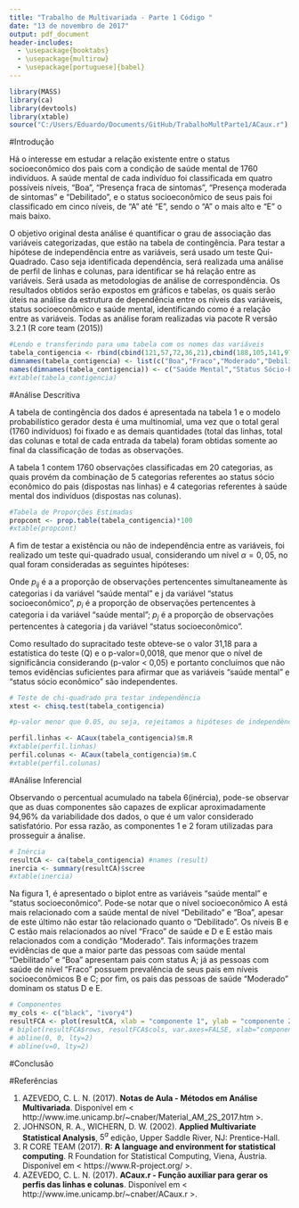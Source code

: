 ```yaml
---
title: "Trabalho de Multivariada - Parte 1 Código "
date: "13 de novembro de 2017"
output: pdf_document
header-includes:
  - \usepackage{booktabs}
  - \usepackage{multirow}
  - \usepackage[portuguese]{babel}
---
```


```r
library(MASS)
library(ca)
library(devtools)
library(xtable)
source("C:/Users/Eduardo/Documents/GitHub/TrabalhoMultParte1/ACaux.r")
```

#Introdução

Há o interesse em estudar a relação existente entre o status socioeconômico dos pais com a condição de saúde mental de 1760 indivíduos. A saúde mental de cada indivíduo foi classificada em quatro possíveis níveis, “Boa”, “Presença fraca de sintomas”, “Presença moderada de sintomas” e “Debilitado”, e o status socioeconômico de seus pais foi classificado em cinco níveis, de “A” até “E”, sendo o “A” o mais alto e “E” o mais baixo.


O objetivo original desta análise é quantificar o grau de associação das variáveis categorizadas, que estão na tabela de contingência. Para testar a hipótese de independência entre as variáveis, será usado um teste Qui-Quadrado. Caso seja identificada dependência, será realizada uma análise de perfil de linhas e colunas, para identificar se há relação entre as variáveis. Será usada as metodologias de análise de correspondência. Os resultados obtidos serão expostos em gráficos e tabelas, os quais serão úteis na análise da estrutura de dependência entre os níveis das variáveis, status socioeconômico e saúde mental, identificando como é a relação entre as variáveis. Todas as análise foram realizadas via pacote R versão 3.2.1 (R core team (2015))


```r
#Lendo e transferindo para uma tabela com os nomes das variáveis
tabela_contigencia <- rbind(cbind(121,57,72,36,21),cbind(188,105,141,97,71),cbind(112,65,77,54,54),cbind(186,60,94,78,71))
dimnames(tabela_contigencia) <- list(c("Boa","Fraco","Moderado","Debilitado"),c("A (alto)", "B","C","D","E (baixo)"))
names(dimnames(tabela_contigencia)) <- c("Saúde Mental","Status Sócio-Economico do País")
#xtable(tabela_contigencia)
```

#Análise Descritiva

A tabela de contingência dos dados é apresentada na tabela 1 e o modelo probabilístico gerador desta é uma multinomial, uma vez que o total geral (1760 indivíduos) foi fixado e as demais quantidades (total das linhas, total das colunas e total de cada entrada da tabela) foram obtidas somente ao final da classificação de todas as observações.

A tabela 1 contem 1760 observações classificadas em 20 categorias, as quais provém da combinação de 5 categorias referentes ao status sócio econômico do pais (dispostas nas linhas) e 4 categorias referentes à saúde mental dos indivíduos (dispostas nas colunas).


\begin{table}[ht] 
\centering
\caption{Tabela de contingência} 
\begin{tabular}{lccccc}
     \toprule
     \multirow{2}{*}{Saúde mental} & \multicolumn{5}{c}{Status sócio-econômico dos pais} \\ \cmidrule{2-6}
     & A (alto) & B & C & D & E (baixo)\\ \midrule
     Boa & 121 & 57 & 72 & 36 & 21 \\
     Presença fraca de sintomas & 188 & 105 & 141 & 97 & 71 \\
     Presença moderada de sintomas & 112 & 65 & 77 & 54 & 54 \\
     Debilitado & 186 & 60 & 94 & 78 & 71 \\
     \bottomrule
\end{tabular}
\end{table}


```r
#Tabela de Proporções Estimadas 
propcont <- prop.table(tabela_contigencia)*100
#xtable(propcont)
```

\begin{table}[ht] 
\centering
\caption{Tabela de proporções} 
\begin{tabular}{lccccc}
     \toprule
     \multirow{2}{*}{Saúde mental} & \multicolumn{5}{c}{Status sócio-econômico dos pais} \\ \cmidrule{2-6}
     & A (alto) & B & C & D & E (baixo)\\ \midrule
     Boa & 6,88 & 3,24 & 4,09 & 2,05 & 1,19 \\
     Presença fraca de sintomas & 10,68 & 5,97 & 8,01 & 5,51 & 4,03 \\
     Presença moderada de sintomas & 6,36 & 3,69 & 4,38 & 3,07 & 3,07 \\
     Debilitado & 10,57 & 3,41 & 5,34 & 4,43 & 4,03 \\
     \bottomrule
\end{tabular}
\end{table}


A fim de testar a existência ou não de independência entre as variáveis, foi realizado um teste qui-quadrado usual, considerando um nível $\alpha=0,05$, no qual foram consideradas as seguintes hipóteses:

\begin{center}
$H_0 : p_{ij} = p_{i.}Xp_{.j}$ para todo i,j vs.
$H1 : p_{ij} \neq p_{i.}xp_{j.}$ para algum par i,j
\end{center}

Onde $p_{ij}$ é a a proporção de observações pertencentes simultaneamente às categorias i da variável “saúde mental” e j da variável “status socioeconômico”, $p_i$ é a proporção de observações pertencentes à categoria i da variável “saúde mental”; $p_j$ é a proporção de observações pertencentes à categoria j da variável “status socioeconômico”.

Como resultado do supracitado teste obteve-se o valor 31,18 para a estatística do teste (Q) e o p-valor=0,0018, que menor que o nível de significância considerando (p-valor < 0,05) e portanto concluímos que não temos evidências suficientes para afirmar que as variáveis “saúde mental” e “status sócio econômico” são independentes.


```r
# Teste de chi-quadrado pra testar independência
xtest <- chisq.test(tabela_contigencia)

#p-valor menor que 0.05, ou seja, rejeitamos a hipóteses de independência das variáveis

```

\begin{table}[ht] 
\centering
\caption{Teste qui-quadrado de independência entre variáveis} 
\begin{tabular}{ccc}
     \toprule
     Estatística $\chi^2$ & Graus de liberdade & p-valor \\ \midrule
     31,18 & 12 & 0,001 \\
     \bottomrule
\end{tabular}
\end{table}


\begin{table}[ht]
\centering
\caption{Rankeamento da saúde mental e do status socioeconômico dos pais}
\label{my-label}
\begin{tabular}{lllllll}
\hline
\multirow{2}{*}{Saúde mental} & \multicolumn{6}{l}{Status socioeconômicos dos pais} \\ \cline{2-7} 
                              & A(alto)  & B     & C     & D     & E(baixo)  & Rank \\ \hline
Boa                           & 6,88     & 3,24  & 4,09  & 2,05  & 1,19      & 4    \\
Presença fraca de sintomas    & 10,68    & 5,97  & 8,01  & 5,51  & 4,03      & 1    \\
Presença moderada de sintomas & 6,36     & 3,69  & 4,38  & 3,07  & 3,07      & 3    \\
Debilitado                    & 10,57    & 3,41  & 5,34  & 4,43  & 4,03      & 2    \\ \hline
Rank                          & 1        & 3     & 2     & 4     & 5         &      \\ \hline
\end{tabular}
\end{table}

```r
perfil.linhas <- ACaux(tabela_contigencia)$m.R
#xtable(perfil.linhas)
perfil.colunas <- ACaux(tabela_contigencia)$m.C
#xtable(perfil.colunas)
```


\begin{table}[h!]
\centering
\caption{Perfil das linhas} 
\begin{tabular}{lcccccc}
     \toprule
     \multirow{2}{*}{Saúde mental} & \multicolumn{5}{c}{Status sócio-econômico dos pais} & \multirow{2}{*}{Total} \\ \cmidrule{2-6}
     & A (alto) & B & C & D & E (baixo) & \\ \midrule
     Boa & 39,41 & 18,57 & 23,45 & 11,73 & 6,84 & 100,00 \\
     Presença fraca de sintomas & 31,23 & 17,44 & 23,42 & 16,11 & 11,79 & 100,00 \\
     Presença moderada de sintomas & 30,94 & 17,96 & 21,27 & 14,92 & 14,92 & 100,00 \\
     Debilitado & 38,04 & 12,27 & 19,22 & 15,95 & 14,52 & 100,00 \\ \midrule
     Total & 34,49 & 16,31 & 21,82 & 15,06 & 12,33 & 100,00 \\
     
     \bottomrule 
\end{tabular}
\end{table}

 
\begin{table}[h!]
\centering
\caption{Perfil das colunas}
\begin{tabular}{lcccccc}
     \toprule
     \multirow{2}{*}{Saúde mental} & \multicolumn{5}{c}{Status sócio-econômico dos pais} & \multirow{2}{*}{Total} \\ \cmidrule{2-6}
     & A (alto) & B & C & D & E (baixo) & \\ \midrule
     Boa & 19,93 & 19,86 & 18,75 & 13,58 & 9,68 & 17,44 \\
     Presença fraca de sintomas & 30,97 & 36,59 & 36,72 & 36,60 & 32,72 & 34,20 \\
     Presença moderada de sintomas & 18,45 & 22,65 & 20,05 & 20,38 & 24,88 & 20,57 \\
     Debilitado & 30,64 & 20,91 & 24,48 & 29,43 & 32,72 & 27,78 \\ \midrule
     Total & 100,00 & 100,00 & 100,00 & 100,00 & 100,00 & 100,00 \\
     
     \bottomrule 
\end{tabular}
\end{table}

#Análise Inferencial

Observando o percentual acumulado na tabela 6(inércia), pode-se observar que as duas componentes são capazes de explicar aproximadamente 94,96% da variabilidade dos dados, o que é um valor considerado satisfatório. Por essa razão, as componentes 1 e 2 foram utilizadas para prosseguir a ánalise.

```r
# Inércia
resultCA <- ca(tabela_contigencia) #names (result)
inercia <- summary(resultCA)$scree  
#xtable(inercia)
```

\begin{table}[h!] 
\centering
\caption{Inércia} 
\begin{tabular}{cccc}
     \toprule
     Valor singular & Inércia principal & Percentual (\%) & Percentual acumulado (\%) \\ \midrule
     0,1023 & 0,0105 & 59,09 & 59,09 \\
     0,0797 & 0,0064 & 35,88 & 94,96 \\
     0,0299 & 0,0009 & 5,04 & 100,00 \\
     \bottomrule
\end{tabular}
\end{table}


Na figura 1, é apresentado o biplot entre as variáveis “saúde mental” e “status socioeconômico”. Pode-se notar que o nível socioeconômico A está mais relacionado com a  saúde mental de nível “Debilitado” e “Boa”, apesar de este último não estar tão relacionado quanto o “Debilitado”. Os níveis B e C estão mais relacionados ao nível “Fraco” de saúde e D e E estão mais relacionados com a condição “Moderado”. Tais informações trazem evidências de que a maior parte das pessoas com saúde mental “Debilitado” e “Boa” apresentam pais com status A; já as pessoas com saúde de nível “Fraco” possuem prevalência de seus pais em níveis socioeconômicos B e C; por fim, os pais das pessoas de saúde “Moderado” dominam os status D e E.

```r
# Componentes
my_cols <- c("black", "ivory4") 
resultFCA <- plot(resultCA, xlab = "componente 1", ylab = "componente 2", col=my_cols)
# biplot(resultFCA$rows, resultFCA$cols, var.axes=FALSE, xlab="componente 1", ylab="componente 2", cex=1.2,ylim=c(-0.10,0.20),xlim=c(-0.15,0.20),col=my_cols[])
# abline(0, 0, lty=2)
# abline(v=0, lty=2)
```

#Conclusão

#Referências 

1. AZEVEDO, C. L. N. (2017). **Notas de Aula - Métodos em Análise Multivariada**. Disponível em < http://www.ime.unicamp.br/~cnaber/Material_AM_2S_2017.htm >. 
2. JOHNSON, R. A., WICHERN, D. W. (2002). **Applied Multivariate Statistical Analysis**, $5^a$ edição, Upper Saddle River, NJ: Prentice-Hall. 
3. R CORE TEAM (2017). **R: A language and environment for statistical computing**. R Foundation for Statistical Computing, Viena,
  Áustria. Disponível em < https://www.R-project.org/ >. 
4. AZEVEDO, C. L. N. (2017). **ACaux.r - Função auxiliar para gerar os perfis das linhas e colunas**. Disponível em < http://www.ime.unicamp.br/~cnaber/ACaux.r >. 